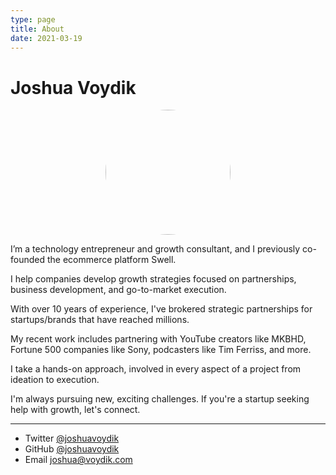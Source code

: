 ```yaml
---
type: page
title: About
date: 2021-03-19
---
```


# Joshua Voydik

<!-- Add your oval/circle image here -->
<div style="display: flex; justify-content: center;">
  <div style="border-radius: 50%; overflow: hidden; width: 200px; height: 200px;">
    <img src="/images/photo.jpg" alt="" style="width: 100%; height: 100%;">
  </div>
</div>

I’m a technology entrepreneur and growth consultant, and I previously co-founded the ecommerce platform Swell.

I help companies develop growth strategies focused on partnerships, business development, and go-to-market execution.

With over 10 years of experience, I've brokered strategic partnerships for startups/brands that have reached millions. 

My recent work includes partnering with YouTube creators like MKBHD, Fortune 500 companies like Sony, podcasters like Tim Ferriss, and more. 

I take a hands-on approach, involved in every aspect of a project from ideation to execution.

I'm always pursuing new, exciting challenges. If you're a startup seeking help with growth, let's connect. 

---

- Twitter [@joshuavoydik](https://twitter.com/joshuavoydik)
- GitHub [@joshuavoydik](https://github.com/joshuavoydik)
- Email joshua@voydik.com 
